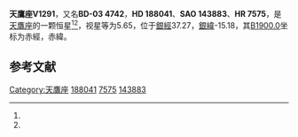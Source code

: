 {{Starbox begin
| name = 天鷹座V1291
}}
{{Starbox observe
| epoch = [[J2000.0|J2000.0]]
| constell = [[天鷹座|天鷹座]]<ref name=SIMBAD>{{cite web
 | url=http://simbad.u-strasbg.fr/simbad/sim-id?Ident=HR+7575
 | title=Pulsating variable Star
 | publisher=Centre de Données astronomiques de Strasbourg
 | work=SIMBAD
 | accessdate=2012-07-13
 | archive-date=2016-03-17
 | archive-url=https://web.archive.org/web/20160317001754/http://simbad.u-strasbg.fr/simbad/sim-id?Ident=HR+7575
 | dead-url=no
 }}</ref><ref name=DATA>{{cite web
 | url=http://vizier.u-strasbg.fr/viz-bin/VizieR-5?-out.add=.&-source=5050&-corr=PK=HR&-out.max=9999&HR=7575
 | title=VizieR Detailed Page
 | accessdate=2012-07-13
 | archive-date=2016-03-04
 | archive-url=https://web.archive.org/web/20160304213009/http://vizier.u-strasbg.fr/viz-bin/VizieR-5?-out.add=.&-source=5050&-corr=PK=HR&-out.max=9999&HR=7575
 | dead-url=no
 }}</ref>
| 星官 = 
| ra = {{RA|19|53|18.7}}<ref name=SIMBAD /><ref name=DATA />
| dec = {{DEC|-3|6|52}}<ref name=SIMBAD /><ref name=DATA />
| appmag_v = 5.65<ref name=SIMBAD /><ref name=DATA />
}}
{{Starbox character
| class = A5p<ref name=SIMBAD /><ref name=DATA />
| b-v = 0.2<ref name=SIMBAD /><ref name=DATA />
| u-b = 0.1<ref name=SIMBAD /><ref name=DATA />
| r-i = <ref name=SIMBAD /><ref name=DATA />
| variable = 
}}
{{Starbox astrometry
| radial_v = 0.1
| prop_mo_ra = -20
| parallax = 0.003
| p_error = 
}}
{{Starbox catalog
| names =BD-03 4742，[[SAO星表|SAO]] 143883，[[HD星表|HD]] 188041，[[HR星表|HR]] 7575}}
{{Starbox reference |Simbad=HR+7575}}
{{Starbox end}}

'''天鷹座V1291'''，又名'''BD-03 4742'''，'''HD 188041'''、'''SAO 143883'''、'''HR 7575'''，是[[天鷹座|天鷹座]]的一颗恒星<ref name=SIMBAD /><ref name=DATA />，视星等为5.65，位于[[銀道座標系|銀經]]37.27，[[銀道座標系|銀緯]]-15.18，其[[B1900.0|B1900.0]]坐标为赤經{{RA|19|48|4.5}}，赤緯{{DEC|-3|-15.18|25}}。

== 参考文献 ==
{{reflist}}

{{star-stub}}

{{天鷹座恒星}}
[[Category:天鷹座|Category:天鷹座]]
[[Category:HD和HDE天體|188041]]
[[Category:HR天體|7575]]
[[Category:SAO天體|143883]]
